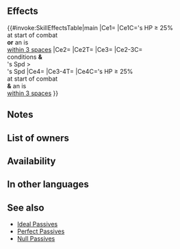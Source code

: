{{Passive
|name=Perfect Atk/Spd
|type=A
|exclusive=0
|canUseWeapon={{WeaponList|All}}
|canUseMove={{MoveList|Infantry}}
|properties=random_owner
|1name=Perfect Atk/Spd
|alt1name=Perfect Atk Spd
|1tagid=SID_攻撃速さの完全
|1effect=If unit's HP ≥ 25% at start of combat or unit is within 3 spaces of an ally, grants Atk/Spd+7 to unit during combat, and also, if unit's Spd > foe's Spd, neutralizes effects that guarantee foe's follow-up attacks and effects that prevent unit's follow-up attacks during combat.<br><br>If unit's HP ≥ 25% at start of combat and unit is within 3 spaces of an ally, grants an additional Atk/Spd+3 to unit during combat.
|1cost=300
|1required=Atk/Spd Ideal 3
}}
==Effects==
{{#invoke:SkillEffectsTable|main
|Ce1={{Eft|Temporary buffs|Atk/Spd|7}}
|Ce1C={{Tgt|Unit}}'s HP ≥ 25%<br>at start of combat<br>'''or''' an {{Tgt|Ally}} is<br>[[within 3 spaces]]
|Ce2={{Eft|Neutralize Guaranteed Follow-Ups}}
|Ce2T={{Tgt|Foe}}
|Ce3={{Eft|Neutralize Prevent Follow-Ups}}
|Ce2-3C={{Eft|Temporary buffs|Atk/Spd|7}}<br>conditions '''&'''<br>{{Tgt|Unit}}'s Spd ><br>{{Tgt|Foe}}'s Spd
|Ce4={{Eft|Temporary buffs|Atk/Spd|3}}
|Ce3-4T={{Tgt|Unit}}
|Ce4C={{Tgt|Unit}}'s HP ≥ 25%<br>at start of combat<br>'''&''' an {{Tgt|Ally}} is<br>[[within 3 spaces]]
}}
==Notes==
{{Temporary buffs}}
{{Follow-up effect neutralization}}
==List of owners==
{{Skill Hero List}}
{{NoInheritHeroes}}

==Availability==
{{PassiveFocusList}}
{{PassiveDistributionList}}
{{PassiveCombatManualList}}
==In other languages==
{{OtherLanguages
|english=Perfect Atk/Spd
|japanese=
|german=
|spanishEU=
|spanishLA=Apogeo Atq/Vel
|french=
|italian=Impeccabilità A/V
|chineseTW=
|portuguese=
}}

==See also==
{{See also skills|cond=(Description LIKE '%if unit_s HP _ ___ at the start of combat or unit is within _ spaces of an ally%' OR Description LIKE '%If unit_s Spd > foe_s Spd%prevent unit_s follow-up%' AND Description NOT LIKE '%【Null Follow-Up】%') AND (Exclusive='1' AND NAME NOT LIKE 'Null%' AND Name NOT LIKE '%+' AND Properties HOLDS NOT 'arcane')}}
* [[Skill families/A Passives#Ideal|Ideal Passives]]
* [[Skill families/A Passives#Perfect|Perfect Passives]]
* [[Null Passives]]
{{Passives Navbox|A}}